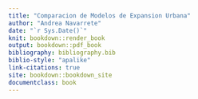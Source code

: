```yaml
---
title: "Comparacion de Modelos de Expansion Urbana"
author: "Andrea Navarrete"
date: "`r Sys.Date()`"
knit: bookdown::render_book
output: bookdown::pdf_book
bibliography: bibliography.bib
biblio-style: "apalike"
link-citations: true
site: bookdown::bookdown_site
documentclass: book
---
```

